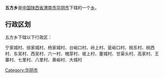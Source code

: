 {{Orphan|time=2017-11-25T12:51:19+00:00}}

{{中国乡级行政区
|行政区全称 = 五方乡
|景观照片文件名 = 
|景观照片描述 = 
|汉语拼音 =
|其他语言 = 
|其他语言名称 = 
|位置图文件名 = 
|位置图描述 = 
|自定义图片=
|上级行政区 = [[陕西省|陕西省]][[渭南市|渭南市]][[华阴市|华阴市]]
|行政区类别 = [[乡级行政区|乡]]
|行政区划代码 = 
|行政区划 = 
|村委会 = 
|居委会 = 
|建置时间 = 
|领导职位 = 
|领导名称 = 
|政府驻地 = 
|毗邻 = 
|地理坐标 = 
|总面积 = 
|总人口 = 
|户籍人口 = 
|户籍人口年份 = 
|常住人口 = 
|常住人口年份 = 
|人口密度 = 
|GDP = 
|邮政编码 = 
|电话区号 = 
|官方网站 = 
|网站名称 = 
}}
'''五方乡'''是[[中华人民共和国|中国]][[陕西省|陕西省]][[渭南市|渭南市]][[华阴市|华阴市]]下辖的一个[[乡级行政区|乡]]。

== 行政区划 ==
五方乡下辖以下行政区：

宁家城村、徐家城村、杨家城村、台峪口村、岭上村、瓮峪口村、桃东村、桃西村、东吴村、西吴村、六一村、槐芽村、坡上村、董城村、甘渠头村、高家村、王寨村、七里村、八里村、黄峪村、大城村

{{华阴市行政区划}}

[[Category:华阴市|Category:华阴市]]


{{陕西小作品}}
